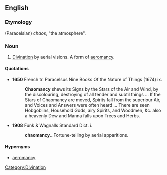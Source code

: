 ==English==

===Etymology===
{{AGr.}} (Paracelsian) ''chaos'', "the atmosphere".

===Noun===
{{en-noun|-}}

# [[divination|Divination]] by aerial visions. A form of [[aeromancy]].

====Quotations====
*'''1650''' French tr. Paracelsus Nine Books Of the Nature of Things (1674) ix.
*:'''Chaomancy''' shews its Signs by the Stars of the Air and Wind, by the discolouring, destroying of all tender and subtil things ... If the Stars of Chaomancy are moved, Spirits fall from the superiour Air, and Voices and Answers were often heard ... There are seen Hobgoblins, Household Gods, airy Spirits, and Woodmen, &c. also a heavenly Dew and Manna falls upon Trees and Herbs.
*'''1908''' Funk & Wagnalls Standard Dict. i.
*:'''chaomancy'''...Fortune-telling by aerial apparitions.

====Hypernyms====
*[[aeromancy]]

[[Category:Divination]]